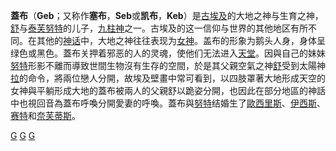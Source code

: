 {{noteTA
|T=zh:盖布;zh-tw:蓋布
|1=zh:盖布;zh-hk:蓋布;zh-tw:蓋布
}}
{{unreferenced|time=2012-6-2}} 
{{Infobox deity|type= Egyptian
| image= Geb.svg
| image_size=200px
| caption= 蓋布的壁畫
| Hiro    = <hiero>G39-b-A40</hiero>
| name    =蓋布
| god_of  = 大地之神
| symbol  =大麦, 鹅, 公牛, 毒蛇 
| siblings= [[努特_(埃及神祇)|努特]]
| consort = [[努特_(埃及神祇)|努特]]
| children=  [[欧西里斯|欧西里斯]]、[[伊西斯|伊西斯]]、[[奈芙蒂斯|奈芙蒂斯]]、[[赛特|赛特]]、[[荷鲁斯|哈默迪]]
|member_of=[[九柱神|九柱神]]|father=[[舒_(埃及神祇)|舒]]|mother=[[泰芙努特|泰芙努特]]}}
'''蓋布'''（'''Geb'''；又称作'''塞布'''，'''Seb'''或'''凯布'''，'''Keb'''）是[[古埃及|古埃及]]的大地之神与生育之神，[[舒_(埃及神祇)|舒]]与[[泰芙努特|泰芙努特]]的儿子，[[九柱神|九柱神]]之一。古埃及的这一信仰与世界的其他地区有所不同。在其他的[[神话|神话]]中，大地之神往往表现为[[女神|女神]]。盖布的形象为鹅头人身，身体呈绿色或黑色。蓋布关押着邪恶的人的灵魂，使他们无法进入[[天堂|天堂]]。因與自己的妹妹[[努特_(埃及神祇)|努特]]形影不離而導致世間生物沒有生存的空間，於是其父親空氣之神[[舒|舒]]受到太陽神[[拉|拉]]的命令，將兩位戀人分開，故埃及壁畫中常可看到，以四肢罩著大地形成天空的女神與平躺形成大地的蓋布被兩人的父親舒以跪姿分開，也因此在部分地區的神話中也視回音為蓋布呼喚分開愛妻的呼喚。蓋布與[[努特_(埃及神話)|努特]]结婚生了[[欧西里斯|歐西里斯]]、[[伊西斯|伊西斯]]、[[赛特|赛特]]和[[奈芙蒂斯|奈芙蒂斯]]。


{{埃及神話}}

[[Category:埃及神祇|G]]
[[Category:大地神|G]]
[[Category:九柱神|G]]